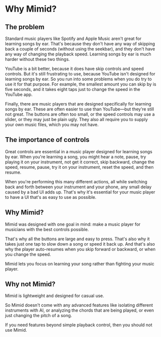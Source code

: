 # Why Mimid?

## The problem

Standard music players like Spotify and Apple Music aren't great for learning songs by ear.
That's because they don't have any way of skipping back a couple of seconds (without using the seekbar),
and they don't have any way of changing the playback speed.
Learning songs by ear is much harder without these two things.

YouTube is a bit better, because it does have skip controls and speed controls.
But it's still frustrating to use, because YouTube isn't designed for learning songs by ear.
So you run into some problems when you do try to use it for that purpose.
For example, the smallest amount you can skip by is five seconds,
and it takes eight taps just to change the speed in the YouTube app.

Finally, there are music players that are designed specifically for learning songs by ear.
These are often easier to use than YouTube—but they're still not great.
The buttons are often too small, or the speed controls may use a slider, or they may just be plain ugly.
They also all require you to supply your own music files, which you may not have.

## The importance of controls

Great controls are essential in a music player designed for learning songs by ear.
When you're learning a song, you might hear a note,
pause, try playing it on your instrument, not get it correct,
skip backward, change the speed, resume, pause, try it on your instrument,
reset the speed, and then resume.

When you're performing this many different actions,
all while switching back and forth between your instrument and your phone,
any small delay caused by a bad UI adds up.
That's why it's essential for your music player to have a UI that's as easy to use as possible.

## Why Mimid?

Mimid was designed with one goal in mind: make a music player for musicians with the best controls possible.

That's why all the buttons are large and easy to press.
That's also why it takes just one tap to slow down a song or speed it back up.
And that's also why the player auto-resumes when you skip forward or backward, or when you change the speed.

Mimid lets you focus on learning your song rather than fighting your music player.

## Why not Mimid?

Mimid is lightweight and designed for casual use.

So Mimid doesn't come with any advanced features like isolating different instruments with AI,
or analyzing the chords that are being played, or even just changing the pitch of a song.

If you need features beyond simple playback control, then you should not use Mimid.
